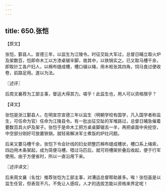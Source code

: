 ```yaml
---
---
---
```

title: 650.张恺
---



【原文】

张恺，鄞县人。宣德三年，以监生为江陵令。时征交趾大军过，总督日晡立取火炉及架数百，恺即命木工以方漆桌锯半脚，凿其中，以铁锅实之。已又取马槽千余，即取针工各户妇人，以棉布缝成槽，槽口缀以绳，用木桩张其四角，饲马食过便收卷，前路足用。遂以为法。

〖述评〗

后周文襄荐为工部主事，督运大得其力。嗟乎！此监生也，用人可以资格限乎？

【译文】

张恺是浙江鄞县人，在明宣宗宣德三年以监生（明朝学校有国学，凡入国学者称监生，可任命为官）任命为江陵县令。有一批出征交趾的军堆路过，总督日晡急催着要数百具火炉及架子。张恺于是命木工把方桌桌脚锯去一半，再把桌面中央挖空，中空部分刚好可放置铁锅，就轻易解决军士煮饭的炉灶问题。

后来又要马槽千余，张恺下令会针线的妇女把整匹棉布缝成槽状，槽口系上绳索，四边用木条架起，成为简便马槽，喂过马匹后，就可将槽架折叠后收起，便于行军使用。由于方便省时，所以一直沿用下来。

〖述评译文〗

后来周文襄（名忱）推荐张恺为工部主事，对漕运总督帮助甚多。唉！张恺虽是以监生任官，但表现不凡，不免让人感叹。人才的选拔怎能以资格来界定呢！